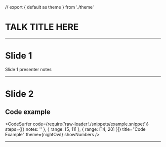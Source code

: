 // export { default as theme } from './theme'

# TALK TITLE HERE

---

# Slide 1

<Notes>Slide 1 presenter notes</Notes>

---

# Slide 2

## Code example

<CodeSurfer
  code={require('raw-loader!./snippets/example.snippet')}
  steps={[{ notes: '' }, { range: [5, 11] }, { range: [14, 20] }]}
  title="Code Example"
  theme={nightOwl}
  showNumbers
/>

<!-- inverts colors -->


---
